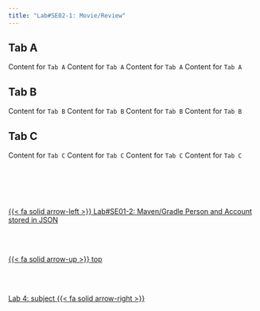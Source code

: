 ```yaml
---
title: "Lab#SE02-1: Movie/Review"
---
```



::: {.panel-tabset}

## Tab A

Content for `Tab A`
Content for `Tab A`
Content for `Tab A`
Content for `Tab A`

## Tab B

Content for `Tab B`
Content for `Tab B`
Content for `Tab B`
Content for `Tab B`

## Tab C

Content for `Tab C`
Content for `Tab C`
Content for `Tab C`
Content for `Tab C`

:::
<!--- navLinks -->
<br><br>
<div class=row>
<br>
<div class='column left previous'>
<br>
[{{< fa solid arrow-left >}} Lab#SE01-2: Maven/Gradle Person and Account stored in JSON ](/javase/selab1-2.qmd)
<br>
</div>
<br>
<div class='column center'>
<br>
[{{< fa solid arrow-up >}} top](#top)
<br>
</div>
<br>
<div class='column right next'>
<br>
[Lab 4: subject  {{< fa solid arrow-right >}}](/javase/selab4.qmd)
<br>
</div>
<br>
</div>

